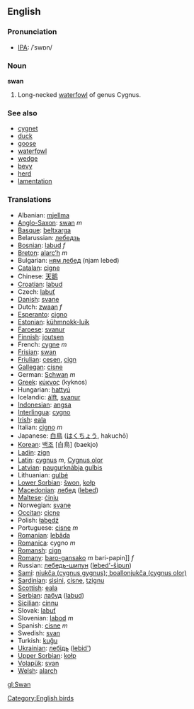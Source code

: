 ==English==
=== Pronunciation ===
*[[w:IPA|IPA]]: /ˈswɒn/

=== Noun ===
'''swan'''

# Long-necked [[waterfowl]] of genus Cygnus.

=== See also ===
*[[cygnet]]
*[[duck]]
*[[goose]]
*[[waterfowl]]
*[[wedge]]
*[[bevy]]
*[[herd]]
*[[lamentation]]

=== Translations ===
*Albanian: [[mjellma]]
*[[Anglo-Saxon]]: [[swan]] ''m''
*[[Basque]]: [[beltxarga]]
*Belarussian: [[лебедзь]]
*[[Bosnian]]: [[labud]] ''f''
*[[Breton]]: [[alarc’h]] ''m''
*Bulgarian: [[ням лебед]] (njam lebed)
*[[Catalan]]: [[cigne]]
*Chinese: [[天鹅]]
*[[Croatian]]: [[labud]]
*Czech: [[labuť]]
*[[Danish]]: [[svane]]
*Dutch: [[zwaan]] ''f''
*[[Esperanto]]: [[cigno]]
*[[Estonian]]: [[kühmnokk-luik]]
*[[Faroese]]: [[svanur]]
*[[Finnish]]: [[joutsen]]
*French: [[cygne]] ''m''
*[[Frisian]]: [[swan]]
*[[Friulian]]: [[cesen]], [[cign]]
*[[Gallegan]]: [[cisne]]
*German: [[Schwan]] ''m''
*[[Greek]]: [[κύκνος]] '' '' (kyknos)
*Hungarian: [[hattyú]]
*Icelandic: [[álft]], [[svanur]]
*[[Indonesian]]: [[angsa]]
*[[Interlingua]]: [[cygno]]
*[[Irish]]: [[eala]]
*Italian: [[cigno]] ''m''
*Japanese: [[白鳥]] ([[はくちょう]], hakuchō)
*[[Korean]]: [[백조]] [白鳥] (baekjo)
*[[Ladin]]: [[zign]]
*[[Latin]]: [[cygnus]] ''m'', [[Cygnus olor]]
*[[Latvian]]: [[paugurknābja gulbis]]
*Lithuanian: [[gulbė]]
*[[Lower Sorbian]]: [[šwon]], [[kołp]]
*[[Macedonian]]: [[лебед]] ([[lebed]])
*[[Maltese]]: [[ċinju]]
*Norwegian: [[svane]]
*[[Occitan]]: [[cicne]]
*Polish: [[łabędź]] '' ''
*Portuguese: [[cisne]] ''m''
*[[Romanian]]: [[lebăda]]
*[[Romanica]]: cygno ''m''
*[[Romansh]]: [[cign]]
*[[Romany]]: [[baro-gansako]] ''m'' bari-papin]] ''f''
*Russian: [[лебедь-шипун]] ([[lebed'-šipun]]) '' ''
*[[Sami]]: [[njukča (cygnus gygnus); boallonjukča (cygnus olor)]]
*[[Sardinian]]: [[sìsini]], [[cisne]], [[tzignu]]
*[[Scottish]]: [[eala]]
*[[Serbian]]: [[лабуд]] ([[labud]])
*[[Sicilian]]: [[cinnu]]
*Slovak: [[labuť]]
*Slovenian: [[labod]] ''m''
*Spanish: [[cisne]] ''m''
*Swedish: [[svan]]
*Turkish: [[kuğu]]
*[[Ukrainian]]: [[лебідь]] ([[lebid']])
*[[Upper Sorbian]]: [[kołp]]
*[[Volapük]]: [[svan]]
*[[Welsh]]: [[alarch]]

[[Category:English birds]]

[[gl:Swan]]